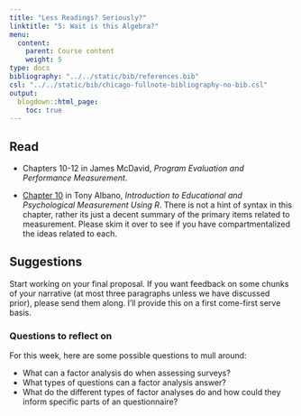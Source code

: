 ```yaml
---
title: "Less Readings? Seriously?"
linktitle: "5: Wait is this Algebra?"
menu:
  content:
    parent: Course content
    weight: 5
type: docs
bibliography: "../../static/bib/references.bib"
csl: "../../static/bib/chicago-fullnote-bibliography-no-bib.csl"
output:
  blogdown::html_page:
    toc: true
---
```


## Read

- <i class="fas fa-book"></i> Chapters 10-12 in James McDavid, *Program Evaluation and Performance Measurement*. 

- <i class="fas fa-book"></i> [Chapter 10](https://www.thetaminusb.com/intro-measurement-r/dimensionality.html){target="_blank"} in Tony Albano, *Introduction to Educational and Psychological Measurement Using R*. There is not a hint of syntax in this chapter, rather its just a decent summary of the primary items related to measurement. Please skim it over to see if you have compartmentalized the ideas related to each.

## Suggestions

Start working on your final proposal. If you want feedback on some chunks of your narrative (at most three paragraphs unless we have discussed prior), please send them along. I'll provide this on a first come-first serve basis. 

### Questions to reflect on

For this week, here are some possible questions to mull around:

- What can a factor analysis do when assessing surveys?
- What types of questions can a factor analysis answer?
- What do the different types of factor analyses do and how could they inform specific parts of an questionnaire?
